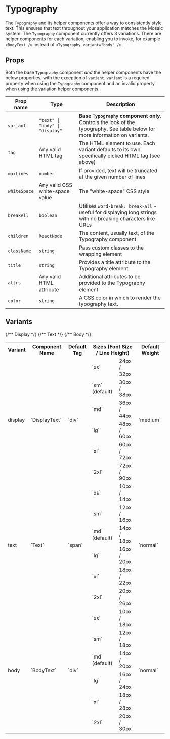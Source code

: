 
<Meta of={stories} />

# Typography

The `Typography` and its helper components offer a way to consistently style text. This ensures that text throughout your application matches the Mosaic system. The `Typography` component currently offers 3 variations. There are helper components for each variation, enabling you to invoke, for example `<BodyText />` instead of `<Typography variant="body" />`.

## Props
Both the base `Typography` component *and* the helper components have the below properties, with the exception of `variant`. `variant` is a required property when using the `Typography` component and an invalid property when using the variation helper components.

| Prop name | Type | Description |
| ------ | ------ | ------ |
| <code>variant</code> | <code>"text" &#124; "body" &#124; "display"</code>  | **Base <code>Typography</code> component only**. Controls the look of the typography. See table below for more information on variants. |
| <code>tag</code> | Any valid HTML tag | The HTML element to use. Each variant defaults to its own, specifically picked HTML tag (see above) |
| <code>maxLines</code> | <code>number</code> | If provided, text will be truncated at the given number of lines |
| <code>whiteSpace</code> | Any valid CSS white-space value | The "white-space" CSS style |
| <code>breakAll</code> | <code>boolean</code> | Utilises <code>word-break: break-all</code> - useful for displaying long strings with no breaking characters like URLs |
| <code>children</code> | <code>ReactNode</code> | The content, usually text, of the Typography component |
| <code>className</code> | <code>string</code> | Pass custom classes to the wrapping element |
| <code>title</code> | <code>string</code> | Provides a title attribute to the Typography element |
| <code>attrs</code> | Any valid HTML attribute | Additional attributes to be provided to the Typography element |
| <code>color</code> | <code>string</code> | A CSS color in which to render the typography text. |

## Variants

<table width="100%">
	<tr>
		<th>Variant</th>
		<th>Component Name</th>
		<th>Default Tag</th>
		<th colspan="2">Sizes (Font Size / Line Height)</th>
		<th>Default Weight</th>
	</tr>
	{/** Display */}
	<tr>
		<td rowspan="6">display</td>
		<td rowspan="6">
			`DisplayText`
		</td>
		<td rowspan="6">
			`div`
		</td>
		<td>
			`xs`
		</td>
		<td>
			24px / 32px
		</td>
		<td rowspan="6">
			`medium`
		</td>
	</tr>
	<tr>
		<td>
			`sm` (default)
		</td>
		<td>
			30px / 38px
		</td>
	</tr>
	<tr>
		<td>
			`md`
		</td>
		<td>
			36px / 44px
		</td>
	</tr>
	<tr>
		<td>
			`lg`
		</td>
		<td>
			48px / 60px
		</td>
	</tr>
	<tr>
		<td>
			`xl`
		</td>
		<td>
			60px / 72px
		</td>
	</tr>
	<tr>
		<td>
			`2xl`
		</td>
		<td>
			72px / 90px
		</td>
	</tr>
	{/** Text */}
	<tr>
		<td rowspan="6">text</td>
		<td rowspan="6">
			`Text`
		</td>
		<td rowspan="6">
			`span`
		</td>
		<td>
			`xs`
		</td>
		<td>
			10px / 14px
		</td>
		<td rowspan="6">
			`normal`
		</td>
	</tr>
	<tr>
		<td>
			`sm`
		</td>
		<td>
			12px / 16px
		</td>
	</tr>
	<tr>
		<td>
			`md` (default)
		</td>
		<td>
			14px / 18px
		</td>
	</tr>
	<tr>
		<td>
			`lg`
		</td>
		<td>
			16px / 20px
		</td>
	</tr>
	<tr>
		<td>
			`xl`
		</td>
		<td>
			18px / 22px
		</td>
	</tr>
	<tr>
		<td>
			`2xl`
		</td>
		<td>
			20px / 26px
		</td>
	</tr>
	{/** Body */}
	<tr>
		<td rowspan="6">body</td>
		<td rowspan="6">
			`BodyText`
		</td>
		<td rowspan="6">
			`div`
		</td>
		<td>
			`xs`
		</td>
		<td>
			10px / 18px
		</td>
		<td rowspan="6">
			`normal`
		</td>
	</tr>
	<tr>
		<td>
			`sm`
		</td>
		<td>
			12px / 18px
		</td>
	</tr>
	<tr>
		<td>
			`md` (default)
		</td>
		<td>
			14px / 20px
		</td>
	</tr>
	<tr>
		<td>
			`lg`
		</td>
		<td>
			16px / 24px
		</td>
	</tr>
	<tr>
		<td>
			`xl`
		</td>
		<td>
			18px / 28px
		</td>
	</tr>
	<tr>
		<td>
			`2xl`
		</td>
		<td>
			20px / 30px
		</td>
	</tr>
</table>
